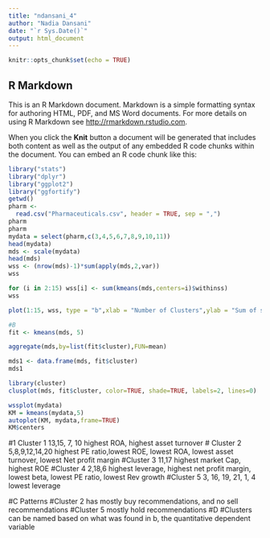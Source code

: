 ---
title: "ndansani_4"
author: "Nadia Dansani"
date: "`r Sys.Date()`"
output: html_document
---

```{r setup, include=FALSE}
knitr::opts_chunk$set(echo = TRUE)
```

## R Markdown

This is an R Markdown document. Markdown is a simple formatting syntax for authoring HTML, PDF, and MS Word documents. For more details on using R Markdown see <http://rmarkdown.rstudio.com>.

When you click the **Knit** button a document will be generated that includes both content as well as the output of any embedded R code chunks within the document. You can embed an R code chunk like this:

```{r pharmaceuticals}
library("stats")
library("dplyr")
library("ggplot2")
library("ggfortify")
getwd()
pharm <-
  read.csv("Pharmaceuticals.csv", header = TRUE, sep = ",")
pharm
pharm
mydata = select(pharm,c(3,4,5,6,7,8,9,10,11))
head(mydata)
mds <- scale(mydata)
head(mds)
wss <- (nrow(mds)-1)*sum(apply(mds,2,var))
wss

for (i in 2:15) wss[i] <- sum(kmeans(mds,centers=i)$withinss)
wss

plot(1:15, wss, type = "b",xlab = "Number of Clusters",ylab = "Sum of squares groups")

#B
fit <- kmeans(mds, 5)

aggregate(mds,by=list(fit$cluster),FUN=mean)

mds1 <- data.frame(mds, fit$cluster)
mds1

library(cluster)
clusplot(mds, fit$cluster, color=TRUE, shade=TRUE, labels=2, lines=0)

wssplot(mydata)
KM = kmeans(mydata,5)
autoplot(KM, mydata,frame=TRUE)
KM$centers
```
#1 Cluster 1 13,15, 7, 10  highest ROA, highest asset turnover
# Cluster 2 5,8,9,12,14,20 highest PE ratio,lowest ROE, lowest ROA, lowest asset turnover, lowest Net profit margin
#Cluster 3 11,17 highest market Cap, highest ROE
#Cluster 4 2,18,6 highest leverage, highest net profit margin, lowest beta, lowest PE ratio, lowest Rev growth
#Cluster 5 3, 16, 19, 21, 1, 4 lowest leverage
 
#C Patterns
#Cluster 2 has mostly buy recommendations, and no sell recommendations
#Cluster 5 mostly hold recommendations
#D
#Clusters can be named based on what was found in b, the quantitative dependent variable



